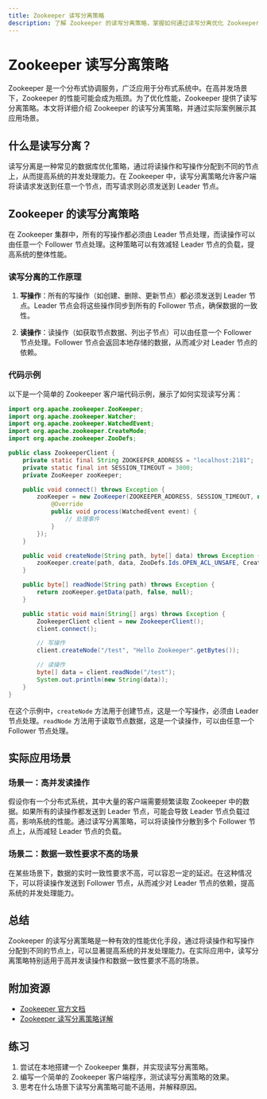 ```yaml
---
title: Zookeeper 读写分离策略
description: 了解 Zookeeper 的读写分离策略，掌握如何通过读写分离优化 Zookeeper 的性能。
---
```


# Zookeeper 读写分离策略

Zookeeper 是一个分布式协调服务，广泛应用于分布式系统中。在高并发场景下，Zookeeper 的性能可能会成为瓶颈。为了优化性能，Zookeeper 提供了读写分离策略。本文将详细介绍 Zookeeper 的读写分离策略，并通过实际案例展示其应用场景。

## 什么是读写分离？

读写分离是一种常见的数据库优化策略，通过将读操作和写操作分配到不同的节点上，从而提高系统的并发处理能力。在 Zookeeper 中，读写分离策略允许客户端将读请求发送到任意一个节点，而写请求则必须发送到 Leader 节点。

## Zookeeper 的读写分离策略

在 Zookeeper 集群中，所有的写操作都必须由 Leader 节点处理，而读操作可以由任意一个 Follower 节点处理。这种策略可以有效减轻 Leader 节点的负载，提高系统的整体性能。

### 读写分离的工作原理

1. **写操作**：所有的写操作（如创建、删除、更新节点）都必须发送到 Leader 节点。Leader 节点会将这些操作同步到所有的 Follower 节点，确保数据的一致性。

2. **读操作**：读操作（如获取节点数据、列出子节点）可以由任意一个 Follower 节点处理。Follower 节点会返回本地存储的数据，从而减少对 Leader 节点的依赖。

### 代码示例

以下是一个简单的 Zookeeper 客户端代码示例，展示了如何实现读写分离：

```java
import org.apache.zookeeper.ZooKeeper;
import org.apache.zookeeper.Watcher;
import org.apache.zookeeper.WatchedEvent;
import org.apache.zookeeper.CreateMode;
import org.apache.zookeeper.ZooDefs;

public class ZookeeperClient {
    private static final String ZOOKEEPER_ADDRESS = "localhost:2181";
    private static final int SESSION_TIMEOUT = 3000;
    private ZooKeeper zooKeeper;

    public void connect() throws Exception {
        zooKeeper = new ZooKeeper(ZOOKEEPER_ADDRESS, SESSION_TIMEOUT, new Watcher() {
            @Override
            public void process(WatchedEvent event) {
                // 处理事件
            }
        });
    }

    public void createNode(String path, byte[] data) throws Exception {
        zooKeeper.create(path, data, ZooDefs.Ids.OPEN_ACL_UNSAFE, CreateMode.PERSISTENT);
    }

    public byte[] readNode(String path) throws Exception {
        return zooKeeper.getData(path, false, null);
    }

    public static void main(String[] args) throws Exception {
        ZookeeperClient client = new ZookeeperClient();
        client.connect();

        // 写操作
        client.createNode("/test", "Hello Zookeeper".getBytes());

        // 读操作
        byte[] data = client.readNode("/test");
        System.out.println(new String(data));
    }
}
```

在这个示例中，`createNode` 方法用于创建节点，这是一个写操作，必须由 Leader 节点处理。`readNode` 方法用于读取节点数据，这是一个读操作，可以由任意一个 Follower 节点处理。

## 实际应用场景

### 场景一：高并发读操作

假设你有一个分布式系统，其中大量的客户端需要频繁读取 Zookeeper 中的数据。如果所有的读操作都发送到 Leader 节点，可能会导致 Leader 节点负载过高，影响系统的性能。通过读写分离策略，可以将读操作分散到多个 Follower 节点上，从而减轻 Leader 节点的负载。

### 场景二：数据一致性要求不高的场景

在某些场景下，数据的实时一致性要求不高，可以容忍一定的延迟。在这种情况下，可以将读操作发送到 Follower 节点，从而减少对 Leader 节点的依赖，提高系统的并发处理能力。

## 总结

Zookeeper 的读写分离策略是一种有效的性能优化手段，通过将读操作和写操作分配到不同的节点上，可以显著提高系统的并发处理能力。在实际应用中，读写分离策略特别适用于高并发读操作和数据一致性要求不高的场景。

## 附加资源

- [Zookeeper 官方文档](https://zookeeper.apache.org/doc/current/)
- [Zookeeper 读写分离策略详解](https://www.example.com/zookeeper-read-write-separation)

## 练习

1. 尝试在本地搭建一个 Zookeeper 集群，并实现读写分离策略。
2. 编写一个简单的 Zookeeper 客户端程序，测试读写分离策略的效果。
3. 思考在什么场景下读写分离策略可能不适用，并解释原因。
